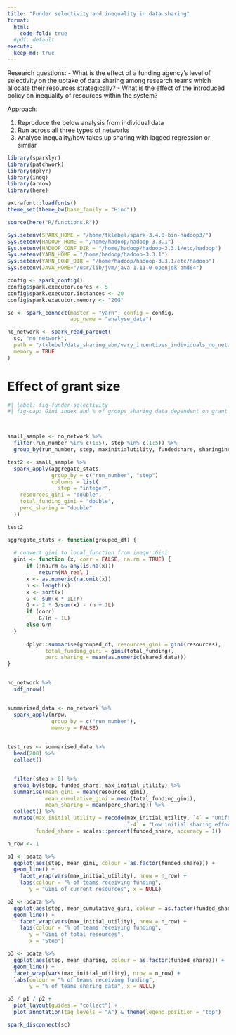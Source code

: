 ```yaml
---
title: "Funder selectivity and inequality in data sharing"
format: 
  html:
    code-fold: true
  #pdf: default
execute:
  keep-md: true
---
```


Research questions:
- What is the effect of a funding agency’s level of selectivity on the uptake of data sharing among research teams which allocate their resources strategically?
- What is the effect of the introduced policy on inequality of resources within the system?


Approach:

1. Reproduce the below analysis from individual data
2. Run across all three types of networks
3. Analyse inequality/how takes up sharing with lagged regression or similar

```r
library(sparklyr)
library(patchwork)
library(dplyr)
library(ineq)
library(arrow)
library(here)

extrafont::loadfonts()
theme_set(theme_bw(base_family = "Hind"))

source(here("R/functions.R"))

Sys.setenv(SPARK_HOME = "/home/tklebel/spark-3.4.0-bin-hadoop3/")
Sys.setenv(HADOOP_HOME = "/home/hadoop/hadoop-3.3.1")
Sys.setenv(HADOOP_CONF_DIR = "/home/hadoop/hadoop-3.3.1/etc/hadoop")
Sys.setenv(YARN_HOME = "/home/hadoop/hadoop-3.3.1")
Sys.setenv(YARN_CONF_DIR = "/home/hadoop/hadoop-3.3.1/etc/hadoop")
Sys.setenv(JAVA_HOME="/usr/lib/jvm/java-1.11.0-openjdk-amd64")

config <- spark_config()
config$spark.executor.cores <- 5
config$spark.executor.instances <- 20
config$spark.executor.memory <- "20G"

sc <- spark_connect(master = "yarn", config = config,
                    app_name = "analyse_data")

no_network <- spark_read_parquet(
  sc, "no_network",
  path = "/tklebel/data_sharing_abm/vary_incentives_individuals_no_network_re_arranged.parquet",
  memory = TRUE
)

```


# Effect of grant size
```r
#| label: fig-funder-selectivity
#| fig-cap: Gini index and % of groups sharing data dependent on grant size



small_sample <- no_network %>% 
  filter(run_number %in% c(1:5), step %in% c(1:5)) %>% 
  group_by(run_number, step, maxinitialutility, fundedshare, sharingincentive)

test2 <- small_sample %>% 
  spark_apply(aggregate_stats,
              group_by = c("run_number", "step")
              columns = list(
                step = "integer",
    resources_gini = "double",
    total_funding_gini = "double",
    perc_sharing = "double"
  ))

test2

```


```r
aggregate_stats <- function(grouped_df) {
    
  # convert gini to local_function from inequ::Gini
  gini <- function (x, corr = FALSE, na.rm = TRUE) {
      if (!na.rm && any(is.na(x))) 
          return(NA_real_)
      x <- as.numeric(na.omit(x))
      n <- length(x)
      x <- sort(x)
      G <- sum(x * 1L:n)
      G <- 2 * G/sum(x) - (n + 1L)
      if (corr) 
          G/(n - 1L)
      else G/n
  }
    
      dplyr::summarise(grouped_df, resources_gini = gini(resources),
            total_funding_gini = gini(total_funding),
            perc_sharing = mean(as.numeric(shared_data)))
}


no_network %>% 
  sdf_nrow()


summarised_data <- no_network %>% 
  spark_apply(nrow, 
              group_by = c("run_number"),
              memory = FALSE)
  

test_res <- summarised_data %>% 
  head(200) %>% 
  collect()


  filter(step > 0) %>% 
  group_by(step, funded_share, max_initial_utility) %>% 
  summarise(mean_gini = mean(resources_gini),
            mean_cumulative_gini = mean(total_funding_gini),
            mean_sharing = mean(perc_sharing)) %>% 
  collect() %>% 
  mutate(max_initial_utility = recode(max_initial_utility, `4` = "Uniform initial sharing effort",
                                      `-4` = "Low initial sharing effort"),
         funded_share = scales::percent(funded_share, accuracy = 1))

n_row <- 1

p1 <- pdata %>%  
  ggplot(aes(step, mean_gini, colour = as.factor(funded_share))) +
  geom_line() +
    facet_wrap(vars(max_initial_utility), nrow = n_row) +
    labs(colour = "% of teams receiving funding",
       y = "Gini of current resources", x = NULL)

p2 <- pdata %>%  
  ggplot(aes(step, mean_cumulative_gini, colour = as.factor(funded_share))) +
  geom_line() +
    facet_wrap(vars(max_initial_utility), nrow = n_row) +
    labs(colour = "% of teams receiving funding",
       y = "Gini of total resources",
       x = "Step")

p3 <- pdata %>%  
  ggplot(aes(step, mean_sharing, colour = as.factor(funded_share))) +
  geom_line() +
  facet_wrap(vars(max_initial_utility), nrow = n_row) +
  labs(colour = "% of teams receiving funding",
       y = "% of teams sharing data", x = NULL) 

p3 / p1 / p2 +
  plot_layout(guides = "collect") +
  plot_annotation(tag_levels = "A") & theme(legend.position = "top")
```

```r
spark_disconnect(sc)
```

